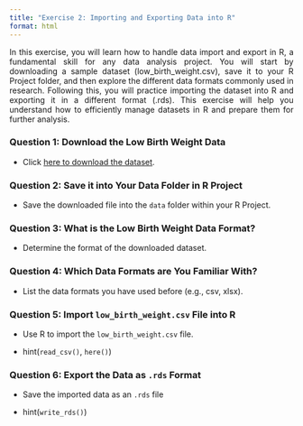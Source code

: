 ```yaml
---
title: "Exercise 2: Importing and Exporting Data into R"
format: html
---
```


::: {style="text-align:justify"}

In this exercise, you will learn how to handle data import and export in R, a fundamental skill for any data analysis project. You will start by downloading a sample dataset (low_birth_weight.csv), save it to your R Project folder, and then explore the different data formats commonly used in research. Following this, you will practice importing the dataset into R and exporting it in a different format (.rds). This exercise will help you understand how to efficiently manage datasets in R and prepare them for further analysis.

:::

### **Question 1:** Download the Low Birth Weight Data {.unnumbered}

-   Click [here to download the dataset](https://drive.usercontent.google.com/u/0/uc?id=1DDkS4pdyt41Q9f4cB42yfusquFjwZ7kL&export=download).

### **Question 2:** Save it into Your Data Folder in R Project {.unnumbered}

-   Save the downloaded file into the `data` folder within your R Project.

### **Question 3:** What is the Low Birth Weight Data Format? {.unnumbered}

-   Determine the format of the downloaded dataset.

### **Question 4:** Which Data Formats are You Familiar With? {.unnumbered}

-   List the data formats you have used before (e.g., csv, xlsx).

### **Question 5:** Import `low_birth_weight.csv` File into R {.unnumbered}

-   Use R to import the `low_birth_weight.csv` file.

-   hint(`read_csv()`, `here()`)

### **Question 6:** Export the Data as `.rds` Format

-   Save the imported data as an `.rds` file

-   hint(`write_rds()`)
